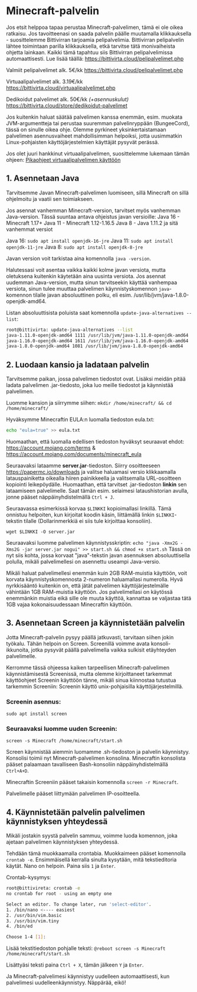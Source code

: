 # Minecraft-palvelin

Jos etsit helppoa tapaa perustaa Minecraft-palvelimen, tämä ei ole oikea
ratkaisu. Jos tavoitteenasi on saada palvelin päälle muutamalla klikkauksella -
suosittelemme Bittivirran tarjoamia pelipalvelimia. Bittivirran pelipalvelin
lähtee toimintaan parilla klikkauksella, etkä tarvitse tätä monivaiheista
ohjetta lainkaan. Kaikki tämä tapahtuu siis Bittivirran pelipalvelimissa
automaattisesti. Lue lisää täällä: https://bittivirta.cloud/pelipalvelimet.php

Valmiit pelipalvelimet alk. 5€/kk https://bittivirta.cloud/pelipalvelimet.php

Virtuaalipalvelimet alk. 3.19€/kk
https://bittivirta.cloud/virtuaalipalvelimet.php

Dedikoidut palvelimet alk. 50€/kk _(+asennuskulut)_
https://bittivirta.cloud/store/dedikoidut-palvelimet

Jos kuitenkin haluat säätää palvelimen kanssa enemmän, esim. muokata
JVM-argumentteja tai perustaa suuremman palvelinryppään (BungeeCord), tässä on
sinulle oikea ohje. Olemme pyrkineet yksinkertaistamaan palvelimen
asennusvaiheet mahdollisimman helpoiksi, jotta uusimmatkin Linux-pohjaisten
käyttöjärjestelmien käyttäjät pysyvät perässä.

Jos olet juuri hankkinut virtuaalipalvelimen, suosittelemme lukemaan tämän
ohjeen: [Pikaohjeet virtuaalipalvelimen käyttöön](quick-start)

## 1. Asennetaan Java

Tarvitsemme Javan Minecraft-palvelimen luomiseen, sillä Minecraft on sillä
ohjelmoitu ja vaatii sen toimiakseen.

Jos asennat vanhemman Minecraft-version, tarvitset myös vanhemman Java-version.
Tässä suuntaa antava ohjeistus javan versioille: Java 16 - Minecraft 1.17+ Java
11 - Minecraft 1.12-1.16.5 Java 8 - Java 1.11.2 ja sitä vanhemmat versiot

Java 16: `sudo apt install openjdk-16-jre` Java 11:
`sudo apt install openjdk-11-jre` Java 8: `sudo apt install openjdk-8-jre`

Javan version voit tarkistaa aina komennolla `java -version`.

Halutessasi voit asentaa vaikka kaikki kolme javan versiota, mutta oletuksena
kuitenkin käytetään aina uusinta versiota. Jos asennat uudemman Java-version,
mutta sinun tarvitseekin käyttää vanhempaa versiota, sinun tulee muuttaa
palvelimen käynnistyskomennon `java`-komennon tilalle javan absoluuttinen polku,
eli esim. /usr/lib/jvm/java-1.8.0-openjdk-amd64.

Listan absoluuttisista poluista saat komennolla
`update-java-alternatives --list`:

```sh
root@bittivirta: update-java-alternatives --list
java-1.11.0-openjdk-amd64 1111 /usr/lib/jvm/java-1.11.0-openjdk-amd64
java-1.16.0-openjdk-amd64 1611 /usr/lib/jvm/java-1.16.0-openjdk-amd64
java-1.8.0-openjdk-amd64 1081 /usr/lib/jvm/java-1.8.0-openjdk-amd64
```

## 2. Luodaan kansio ja ladataan palvelin

Tarvitsemme paikan, jossa palvelimen tiedostot ovat. Lisäksi meidän pitää ladata
palvelimen .jar-tiedosto, joka luo meille tiedostot ja käynnistää palvelimen.

Luomme kansion ja siirrymme siihen:
`mkdir /home/minecraft/ && cd /home/minecraft/`

Hyväksymme Minecraftin EULA:n luomalla tiedoston eula.txt:

```sh
echo "eula=true" >> eula.txt
```

Huomaathan, että luomalla edellisen tiedoston hyväksyt seuraavat ehdot:
https://account.mojang.com/terms &
https://account.mojang.com/documents/minecraft_eula

Seuraavaksi lataamme **server.jar**-tiedoston. Siirry osoitteeseen
https://papermc.io/downloads ja valitse haluamasi versio klikkaamalla
latauspainiketta oikealla hiiren painikkeella ja valitsemalla URL-osoitteen
kopiointi leikepöydälle. Huomaathan, että tarvitset .jar-tiedoston **linkin**
sen lataamiseen palvelimelle. Saat tämän esim. selaimesi lataushistorian avulla,
jonne pääset näppäinyhdistelmällä `Ctrl + J`.

Seuraavassa esimerkissä korvaa `$LINKKI` kopioimallasi linkillä. Tämä onnistuu
helpoiten, kun kirjoitat koodin käsin, liittämällä linkin `$LINKKI`-tekstin
tilalle (Dollarinmerkkiä ei siis tule kirjoittaa konsoliin).

`wget $LINKKI -O server.jar`

Seuraavaksi luomme palvelimen käynnistysskriptin:
`echo "java -Xmx2G -Xms2G -jar server.jar nogui" >> start.sh && chmod +x start.sh`
Tässä on nyt siis kohta, jossa korvaat "java"-tekstin javan asennuksen
absoluuttisella polulla, mikäli palvelimellesi on asennettu useampi Java-versio.

Mikäli haluat palvelimellesi enemmän kuin 2GB RAM-muistia käyttöön, voit korvata
käynnistyskomennosta 2-numeron haluamallasi numerolla. Hyvä nyrkkisääntö
kuitenkin on, että jätät palvelimen käyttöjärjestelmälle vähintään 1GB
RAM-muistia käyttöön. Jos palvelimellasi on käytössä enemmänkin muistia eikä
sille ole muuta käyttöä, kannattaa se valjastaa tätä 1GB vajaa kokonaisuudessaan
Minecraftin käyttöön.

## 3. Asennetaan Screen ja käynnistetään palvelin

Jotta Minecraft-palvelin pysyy päällä jatkuvasti, tarvitaan siihen jokin
työkalu. Tähän helpoin on Screen. Screenillä voimme avata konsoli-ikkunoita,
jotka pysyvät päällä palvelimella vaikka sulkisit etäyhteyden palvelimelle.

Kerromme tässä ohjeessa kaiken tarpeellisen Minecraft-palvelimen
käynnistämisestä Screenissä, mutta olemme kirjoittaneet tarkemmat käyttöohjeet
Screenin käyttöön tänne, mikäli sinua kiinnostaa tutustua tarkemmin Screeniin:
Screenin käyttö unix-pohjaisilla käyttöjärjestelmillä.

### Screenin asennus:

`sudo apt install screen`

### Seuraavaksi luomme uuden Screenin:

`screen -s Minecraft /home/minecraft/start.sh`

Screen käynnistää aiemmin luomamme .sh-tiedoston ja palvelin käynnistyy.
Konsolisi toimii nyt Minecraft-palvelimen konsolina. Minecraftin konsolista
pääset palaamaan tavalliseen Bash-konsoliin näppäinyhdistelmällä `Ctrl+A+D`.

Minecraftin Screeniin pääset takaisin komennolla `screen -r Minecraft`.

Palvelimelle pääset liittymään palvelimen IP-osoitteella.

## 4. Käynnistetään palvelin palvelimen käynnistyksen yhteydessä

Mikäli jostakin syystä palvelin sammuu, voimme luoda komennon, joka ajetaan
palvelimen käynnistyksen yhteydessä.

Tehdään tämä muokkaamalla crontabia. Muokkaimeen pääset komennolla `crontab -e`.
Ensimmäisellä kerralla sinulta kysytään, mitä tekstieditoria käytät. Nano on
helpoin. Paina siis `1` ja `Enter`.

Crontab-kysymys:

```sh
root@bittivireta: crontab -e
no crontab for root - using an empty one

Select an editor. To change later, run 'select-editor'.
1. /bin/nano <---- easiest
2. /usr/bin/vim.basic
3. /usr/bin/vim.tiny
4. /bin/ed

Choose 1-4 [1]:
```

Lisää tekstitiedoston pohjalle teksti:
`@reboot screen -s Minecraft /home/minecraft/start.sh`

Lisättyäsi teksti paina `Ctrl + X`, tämän jälkeen `Y` ja `Enter`.

Ja Minecraft-palvelimesi käynnistyy uudelleen automaattisesti, kun palvelimesi
uudelleenkäynnistyy. Näppärää, eikö!
